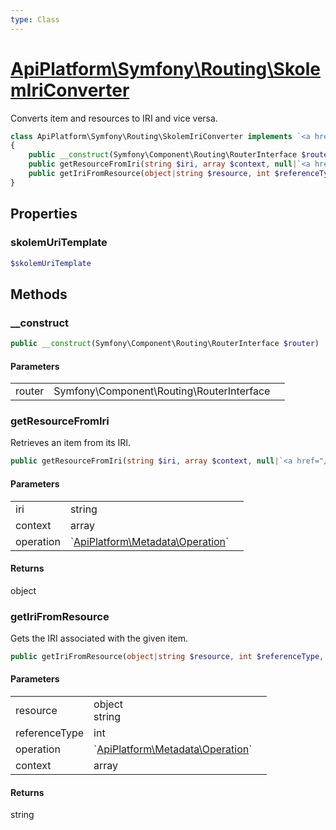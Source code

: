 ```yaml
---
type: Class
---
```


# [ApiPlatform\Symfony\Routing\SkolemIriConverter](/docs/reference/Symfony/Routing/SkolemIriConverter)


Converts item and resources to IRI and vice versa.



```php
class ApiPlatform\Symfony\Routing\SkolemIriConverter implements `<a href="/docs/reference/Api/IriConverterInterface">ApiPlatform\Api\IriConverterInterface</a>`
{
    public __construct(Symfony\Component\Routing\RouterInterface $router)
    public getResourceFromIri(string $iri, array $context, null|`<a href="/docs/reference/Metadata/Operation">ApiPlatform\Metadata\Operation</a>` $operation): object
    public getIriFromResource(object|string $resource, int $referenceType, null|`<a href="/docs/reference/Metadata/Operation">ApiPlatform\Metadata\Operation</a>` $operation, array $context): string
}
```
## Properties
### skolemUriTemplate

```php
$skolemUriTemplate
```



## Methods

### __construct



```php
public __construct(Symfony\Component\Routing\RouterInterface $router)
```

#### Parameters

<table><tbody>
<tr><td>router</td><td>Symfony\Component\Routing\RouterInterface</td><td></td></tr>
</tbody>
</table>

### getResourceFromIri

Retrieves an item from its IRI.

```php
public getResourceFromIri(string $iri, array $context, null|`<a href="/docs/reference/Metadata/Operation">ApiPlatform\Metadata\Operation</a>` $operation): object
```

#### Parameters

<table><tbody>
<tr><td>iri</td><td>string</td><td></td></tr><tr><td>context</td><td>array</td><td></td></tr><tr><td>operation</td><td>`<a href="/docs/reference/Metadata/Operation">ApiPlatform\Metadata\Operation</a>`</td><td></td></tr>
</tbody>
</table>

#### Returns

object

### getIriFromResource

Gets the IRI associated with the given item.

```php
public getIriFromResource(object|string $resource, int $referenceType, null|`<a href="/docs/reference/Metadata/Operation">ApiPlatform\Metadata\Operation</a>` $operation, array $context): string
```

#### Parameters

<table><tbody>
<tr><td>resource</td><td>object<br />string</td><td></td></tr><tr><td>referenceType</td><td>int</td><td></td></tr><tr><td>operation</td><td>`<a href="/docs/reference/Metadata/Operation">ApiPlatform\Metadata\Operation</a>`</td><td></td></tr><tr><td>context</td><td>array</td><td></td></tr>
</tbody>
</table>

#### Returns

string

